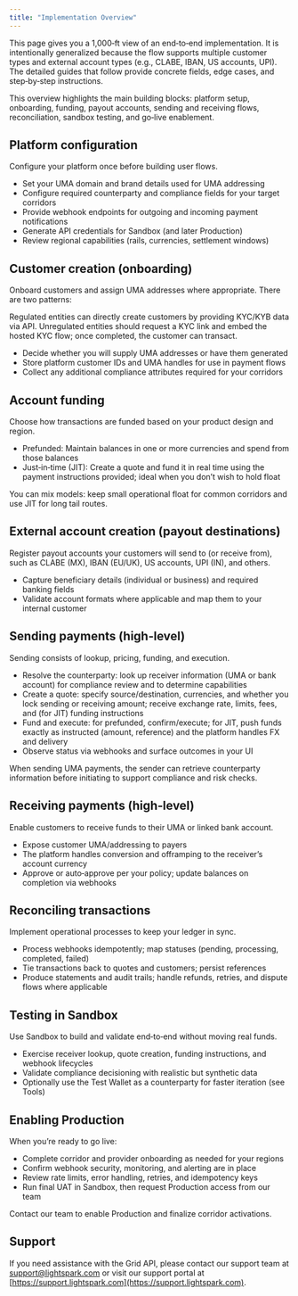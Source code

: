 ```yaml
---
title: "Implementation Overview"
---
```

This page gives you a 1,000‑ft view of an end‑to‑end implementation. It is intentionally generalized because the flow supports multiple customer types and external account types (e.g., CLABE, IBAN, US accounts, UPI). The detailed guides that follow provide concrete fields, edge cases, and step‑by‑step instructions.

<Info>
This overview highlights the main building blocks: platform setup, onboarding, funding, payout accounts, sending and receiving flows, reconciliation, sandbox testing, and go‑live enablement.
</Info>

## Platform configuration
Configure your platform once before building user flows.
- Set your UMA domain and brand details used for UMA addressing
- Configure required counterparty and compliance fields for your target corridors
- Provide webhook endpoints for outgoing and incoming payment notifications
- Generate API credentials for Sandbox (and later Production)
- Review regional capabilities (rails, currencies, settlement windows)

## Customer creation (onboarding)
Onboard customers and assign UMA addresses where appropriate. There are two patterns:

<Note>
Regulated entities can directly create customers by providing KYC/KYB data via API. Unregulated entities should request a KYC link and embed the hosted KYC flow; once completed, the customer can transact.
</Note>

- Decide whether you will supply UMA addresses or have them generated
- Store platform customer IDs and UMA handles for use in payment flows
- Collect any additional compliance attributes required for your corridors

## Account funding
Choose how transactions are funded based on your product design and region.

- Prefunded: Maintain balances in one or more currencies and spend from those balances
- Just‑in‑time (JIT): Create a quote and fund it in real time using the payment instructions provided; ideal when you don’t wish to hold float

<Tip>
You can mix models: keep small operational float for common corridors and use JIT for long tail routes.
</Tip>

## External account creation (payout destinations)
Register payout accounts your customers will send to (or receive from), such as CLABE (MX), IBAN (EU/UK), US accounts, UPI (IN), and others.
- Capture beneficiary details (individual or business) and required banking fields
- Validate account formats where applicable and map them to your internal customer

## Sending payments (high‑level)
Sending consists of lookup, pricing, funding, and execution.
- Resolve the counterparty: look up receiver information (UMA or bank account) for compliance review and to determine capabilities
- Create a quote: specify source/destination, currencies, and whether you lock sending or receiving amount; receive exchange rate, limits, fees, and (for JIT) funding instructions
- Fund and execute: for prefunded, confirm/execute; for JIT, push funds exactly as instructed (amount, reference) and the platform handles FX and delivery
- Observe status via webhooks and surface outcomes in your UI

<Note>
When sending UMA payments, the sender can retrieve counterparty information before initiating to support compliance and risk checks.
</Note>

## Receiving payments (high‑level)
Enable customers to receive funds to their UMA or linked bank account.
- Expose customer UMA/addressing to payers
- The platform handles conversion and offramping to the receiver’s account currency
- Approve or auto‑approve per your policy; update balances on completion via webhooks

## Reconciling transactions
Implement operational processes to keep your ledger in sync.
- Process webhooks idempotently; map statuses (pending, processing, completed, failed)
- Tie transactions back to quotes and customers; persist references
- Produce statements and audit trails; handle refunds, retries, and dispute flows where applicable

## Testing in Sandbox
Use Sandbox to build and validate end‑to‑end without moving real funds.
- Exercise receiver lookup, quote creation, funding instructions, and webhook lifecycles
- Validate compliance decisioning with realistic but synthetic data
- Optionally use the Test Wallet as a counterparty for faster iteration (see Tools)

## Enabling Production
When you’re ready to go live:
- Complete corridor and provider onboarding as needed for your regions
- Confirm webhook security, monitoring, and alerting are in place
- Review rate limits, error handling, retries, and idempotency keys
- Run final UAT in Sandbox, then request Production access from our team

<Check>
Contact our team to enable Production and finalize corridor activations.
</Check>

## Support
If you need assistance with the Grid API, please contact our support team 
at [support@lightspark.com](mailto:support@lightspark.com) or visit our support 
portal at [https://support.lightspark.com](https://support.lightspark.com).


